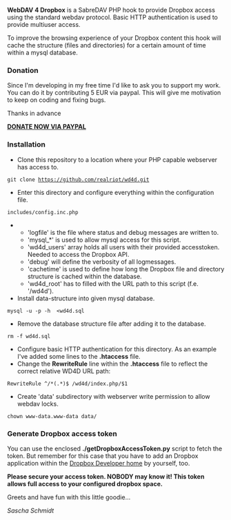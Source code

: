 '''WebDAV 4 Dropbox''' is a SabreDAV PHP hook to provide Dropbox access using the
standard webdav protocol. Basic HTTP authentication is used to provide multiuser
access.

To improve the browsing experience of your Dropbox content this hook will cache
the structure (files and directories) for a certain amount of time within a
mysql database.

=== Donation ===
Since I'm developing in my free time I'd like to ask you to support my work.
You can do it by contributing 5 EUR via paypal. This will give me motivation
to keep on coding and fixing bugs.

Thanks in advance

[https://www.paypal.com/cgi-bin/webscr?no_note=0&lc=US&business=realriot%40realriot.de&item_name=GitHub+-+ff4d&cmd=_donations&currency_code=USD '''DONATE NOW VIA PAYPAL''']

=== Installation ===
* Clone this repository to a location where your PHP capable webserver has access to.
 git clone https://github.com/realriot/wd4d.git
* Enter this directory and configure everything within the configuration file.
 includes/config.inc.php
** 'logfile' is the file where status and debug messages are written to.
** 'mysql_*' is used to allow mysql access for this script.
** 'wd4d_users' array holds all users with their provided accesstoken. Needed to access the Dropbox API.
** 'debug' will define the verbosity of all logmessages.
** 'cachetime' is used to define how long the Dropbox file and directory structure is cached within the database.
** 'wd4d_root' has to filled with the URL path to this script (f.e. '/wd4d').
* Install data-structure into given mysql database.
 mysql -u<dbuser> -p<dbpassword> -h<host> <database> <wd4d.sql
* Remove the database structure file after adding it to the database.
 rm -f wd4d.sql
* Configure basic HTTP authentication for this directory. As an example I've added some lines to the '''.htaccess''' file.
* Change the '''RewriteRule''' line within the '''.htaccess''' file to reflect the correct relative WD4D URL path:
 RewriteRule ^/*(.*)$ /wd4d/index.php/$1 
* Create 'data' subdirectory with webserver write permission to allow webdav locks.
 chown www-data.www-data data/

=== Generate Dropbox access token ===
You can use the enclosed '''./getDropboxAccessToken.py''' script to fetch
the token. But remember for this case that you have to add an Dropbox application within
the [https://www.dropbox.com/developers Dropbox Developer home] by yourself, too.

'''Please secure your access token. NOBODY may know it! This token allows full access
to your configured dropbox space.'''

Greets and have fun with this little goodie...

''Sascha Schmidt''
